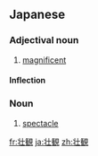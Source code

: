 ==Japanese==
{{ja-kanjitab|そう|かん|yomi=on}}

===Adjectival noun===
{{ja-adj|infl=na|そうかん}}

# [[magnificent]]

====Inflection====
{{ja-na|そうかん}}

===Noun===
{{ja-noun|そうかん}}

# [[spectacle]]

[[fr:壮観]]
[[ja:壮観]]
[[zh:壮観]]